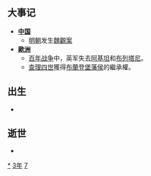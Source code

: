 {{yearTOC|1373|明'''[[洪武_(朱元璋)|洪武]]六年'''；北元'''[[宣光_(元昭宗)|宣光]]三年'''；越南'''[[隆慶_(陳睿宗)|隆慶]]元年'''；日本南朝'''[[文中|文中]]二年'''，北朝'''[[應安|應安]]六年'''}}
== 大事记 ==
* '''[[中国|中国]]'''
** [[明朝|明朝]]发生[[魏觀案|魏觀案]]
* '''[[歐洲|歐洲]]'''
** [[百年战争|百年战争]]中，英军失去[[阿基坦|阿基坦]]和[[布列塔尼|布列塔尼]]。
** [[查理四世_(神聖羅馬帝國)|查理四世]]獲得[[布蘭登堡藩侯|布蘭登堡藩侯]]的繼承權。

== 出生 ==
*

== 逝世 ==
{{Wikisource year mention}}
*

[[Category:1373年|*]]
[[Category:1370年代|3年]]
[[Category:14世纪各年|7]]